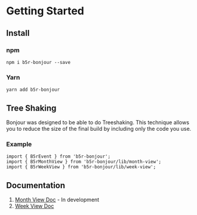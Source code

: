 
<Meta title="Getting Started" />

# Getting Started

## Install

### npm

```
npm i b5r-bonjour --save
```

### Yarn

```
yarn add b5r-bonjour
```

## Tree Shaking

Bonjour was designed to be able to do Treeshaking. This technique allows you to reduce the size of the final build by including only the code you use.

### Example

```
import { B5rEvent } from 'b5r-bonjour';
import { B5rMonthView } from 'b5r-bonjour/lib/month-view';
import { B5rWeekView } from 'b5r-bonjour/lib/week-view';
```

## Documentation

1. [Month View Doc](?path=/story/month-view-doc--page) - In development
2. [Week View Doc](?path=/story/week-view-doc--page)
